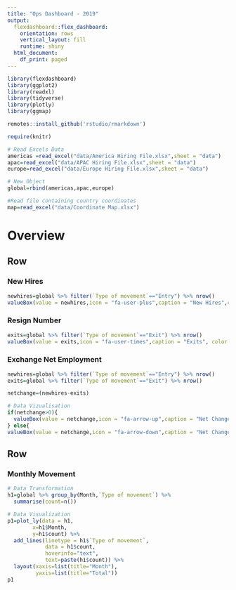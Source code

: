 ```yaml
---
title: "Ops Dashboard - 2019"
output:
  flexdashboard::flex_dashboard:
    orientation: rows
    vertical_layout: fill
    runtime: shiny
  html_document:
    df_print: paged
---
```


```r
library(flexdashboard)
library(ggplot2)
library(readxl)
library(tidyverse)
library(plotly)
library(ggmap)

remotes::install_github('rstudio/rmarkdown')

require(knitr)

# Read Excels Data
americas =read_excel("data/America Hiring File.xlsx",sheet = "data")
apac=read_excel("data/APAC Hiring File.xlsx",sheet = "data")
europe=read_excel("data/Europe Hiring File.xlsx",sheet = "data")

# New Object 
global=rbind(americas,apac,europe)

#Read file containing country coordinates
map=read_excel("data/Coordinate Map.xlsx")
```


Overview {data-icon="fa-globe"}
=============================
Row {data-width=150}
--------------------------------------
### New Hires
```r
newhires=global %>% filter(`Type of movement`=="Entry") %>% nrow()
valueBox(value = newhires,icon = "fa-user-plus",caption = "New Hires",color = "steelblue")
```

### Resign Number
```r
exits=global %>% filter(`Type of movement`=="Exit") %>% nrow()
valueBox(value = exits,icon = "fa-user-times",caption = "Exits", color = "orange")
```

### Exchange Net Employment
```r
newhires=global %>% filter(`Type of movement`=="Entry") %>% nrow()
exits=global %>% filter(`Type of movement`=="Exit") %>% nrow()

netchange=(newhires-exits)

# Data Vizualisation
if(netchange>0){
  valueBox(value = netchange,icon = "fa-arrow-up",caption = "Net Change", color = "forestgreen")
} else{
valueBox(value = netchange,icon = "fa-arrow-down",caption = "Net Change", color = "forestgreen")}

```

Row
----------------------------------

### Monthly Movement
```r
# Data Transformation
h1=global %>% group_by(Month,`Type of movement`) %>% 
  summarise(count=n())

# Data Visualization
p1=plot_ly(data = h1,
        x=h1$Month,
        y=h1$count) %>% 
  add_lines(linetype = h1$`Type of movement`,
            data = h1$count,
            hoverinfo="text",
            text=paste(h1$count)) %>% 
  layout(xaxis=list(title="Month"),
         yaxis=list(title="Total")) 
p1
```

